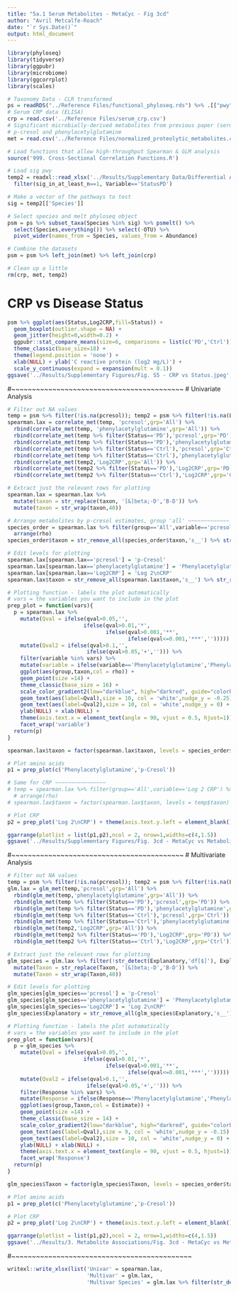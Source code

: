 ```yaml
---
title: "5a.1 Serum Metabolites - MetaCyc - Fig 3cd"
author: "Avril Metcalfe-Roach"
date: "`r Sys.Date()`"
output: html_document
---
```


```r
library(phyloseq)
library(tidyverse)
library(ggpubr)
library(microbiome)
library(ggcorrplot)
library(scales)

# Taxonomy Data - CLR transformed
ps = readRDS("../Reference Files/functional_phyloseq.rds") %>% .[["pwy"]] %>% microbiome::transform('clr')
# Serum CRP data (ELISA)
crp = read.csv('../Reference Files/serum_crp.csv')
# Significant microbially-derived metabolites from previous paper (serum metabolomics)
# p-cresol and phenylacetylglutamine
met = read.csv('../Reference Files/normalized_proteolytic_metabolites.csv')

# Load functions that allow high-throughput Spearman & GLM analysis
source('999. Cross-Sectional Correlation Functions.R')
```

```r
# Load sig pwy
temp2 = readxl::read_xlsx('../Results/Supplementary Data/Differential Abundance/MetaCyc_Summary.xlsx',sheet='multivar') %>%
  filter(sig_in_at_least_n==1, Variable=='StatusPD')

# Make a vector of the pathways to test
sig = temp2[['Species']]

# Select species and melt phyloseq object
psm = ps %>% subset_taxa(Species %in% sig) %>% psmelt() %>%
  select(Species,everything()) %>% select(-OTU) %>%
  pivot_wider(names_from = Species, values_from = Abundance)

# Combine the datasets
psm = psm %>% left_join(met) %>% left_join(crp)

# Clean up a little
rm(crp, met, temp2)
```

# CRP vs Disease Status
```r
psm %>% ggplot(aes(Status,Log2CRP,fill=Status)) +
  geom_boxplot(outlier.shape = NA) +
  geom_jitter(height=0,width=0.2) +
  ggpubr::stat_compare_means(size=6, comparisons = list(c('PD','Ctrl'))) +
  theme_classic(base_size=18) +
  theme(legend.position = 'none') +
  xlab(NULL) + ylab('C reactive protein (log2 mg/L)') +
  scale_y_continuous(expand = expansion(mult = 0.1))
ggsave('../Results/Supplementary Figures/Fig. S5 - CRP vs Status.jpeg',height=4,width=3.5)
```

#~~~~~~~~~~~~~~~~~~~~~~~~~~~~~~~~~~~~~~~~~~
# Univariate Analysis

```r
# Filter out NA values
temp = psm %>% filter(!is.na(pcresol)); temp2 = psm %>% filter(!is.na(Log2CRP))
spearman.lax = correlate_met(temp, 'pcresol',grp='All') %>% 
  rbind(correlate_met(temp, 'phenylacetylglutamine',grp='All')) %>% 
  rbind(correlate_met(temp %>% filter(Status=='PD'),'pcresol',grp='PD')) %>% 
  rbind(correlate_met(temp %>% filter(Status=='PD'),'phenylacetylglutamine',grp='PD')) %>% 
  rbind(correlate_met(temp %>% filter(Status=='Ctrl'),'pcresol',grp='Ctrl')) %>% 
  rbind(correlate_met(temp %>% filter(Status=='Ctrl'),'phenylacetylglutamine',grp='Ctrl')) %>% 
  rbind(correlate_met(temp2,'Log2CRP',grp='All')) %>% 
  rbind(correlate_met(temp2 %>% filter(Status=='PD'),'Log2CRP',grp='PD')) %>% 
  rbind(correlate_met(temp2 %>% filter(Status=='Ctrl'),'Log2CRP',grp='Ctrl'))

# Extract just the relevant rows for plotting
spearman.lax = spearman.lax %>%
  mutate(taxon = str_replace(taxon, '[&]beta;-D','B-D')) %>% 
  mutate(taxon = str_wrap(taxon,40))
```

```r
# Arrange metabolites by p-cresol estimates, group 'all' ~~~~~~~~~~~~~
species_order = spearman.lax %>% filter(group=='All',variable=='pcresol') %>% 
  arrange(rho)
species_order$taxon = str_remove_all(species_order$taxon,'s__') %>% str_replace_all('_',' ')
```

```r
# Edit levels for plotting
spearman.lax[spearman.lax=='pcresol'] = 'p-Cresol'
spearman.lax[spearman.lax=='phenylacetylglutamine'] = 'Phenylacetylglutamine'
spearman.lax[spearman.lax=='Log2CRP'] = 'Log 2\nCRP'
spearman.lax$taxon = str_remove_all(spearman.lax$taxon,'s__') %>% str_replace_all('_',' ')

# Plotting function - labels the plot automatically
# vars = the variables you want to include in the plot
prep_plot = function(vars){
  p = spearman.lax %>% 
    mutate(Qval = ifelse(qval>0.05,'',
                        ifelse(qval>0.01,'*',
                               ifelse(qval>0.001,'**',
                                      ifelse(qval<=0.001,'***',''))))) %>% 
    mutate(Qval2 = ifelse(qval>0.1,'',
                         ifelse(qval>0.05,'+',''))) %>% 
    filter(variable %in% vars) %>% 
    mutate(variable = ifelse(variable=='Phenylacetylglutamine','Phenylacetyl-\nglutamine',variable)) %>% 
    ggplot(aes(group,taxon,col = rho)) +
    geom_point(size =14) +
    theme_classic(base_size = 16) +
    scale_color_gradient2(low="darkblue", high="darkred", guide="colorbar") +
    geom_text(aes(label=Qval),size = 10, col = 'white',nudge_y = -0.25) +
    geom_text(aes(label=Qval2),size = 10, col = 'white',nudge_y = 0) +
    ylab(NULL) + xlab(NULL) +
    theme(axis.text.x = element_text(angle = 90, vjust = 0.5, hjust=1)) +
    facet_wrap('variable')
  return(p)
}

spearman.lax$taxon = factor(spearman.lax$taxon, levels = species_order$taxon)

# Plot amino acids
p1 = prep_plot(c('Phenylacetylglutamine','p-Cresol'))

# Same for CRP ~~~~~~~~~~~~~~~~
# temp = spearman.lax %>% filter(group=='All',variable=='Log 2 CRP') %>% 
  # arrange(rho)
# spearman.lax$taxon = factor(spearman.lax$taxon, levels = temp$taxon)

# Plot CRP
p2 = prep_plot('Log 2\nCRP') + theme(axis.text.y.left = element_blank())

ggarrange(plotlist = list(p1,p2),ncol = 2, nrow=1,widths=c(4,1.5))
ggsave('../Results/Supplementary Figures/Fig. 3cd - MetaCyc vs Metabolites - Univar.png',height=5.5,width=12)
```

#~~~~~~~~~~~~~~~~~~~~~~~~~~~~~~~~~~~~~~~~~~
# Multivariate Analysis

```r
# Filter out NA values
temp = psm %>% filter(!is.na(pcresol)); temp2 = psm %>% filter(!is.na(Log2CRP))
glm.lax = glm_met(temp,'pcresol',grp='All') %>% 
  rbind(glm_met(temp,'phenylacetylglutamine',grp='All')) %>% 
  rbind(glm_met(temp %>% filter(Status=='PD'),'pcresol',grp='PD')) %>% 
  rbind(glm_met(temp %>% filter(Status=='PD'),'phenylacetylglutamine',grp='PD')) %>% 
  rbind(glm_met(temp %>% filter(Status=='Ctrl'),'pcresol',grp='Ctrl')) %>% 
  rbind(glm_met(temp %>% filter(Status=='Ctrl'),'phenylacetylglutamine',grp='Ctrl')) %>% 
  rbind(glm_met(temp2,'Log2CRP',grp='All')) %>% 
  rbind(glm_met(temp2 %>% filter(Status=='PD'),'Log2CRP',grp='PD')) %>% 
  rbind(glm_met(temp2 %>% filter(Status=='Ctrl'),'Log2CRP',grp='Ctrl'))

# Extract just the relevant rows for plotting
glm_species = glm.lax %>% filter(!str_detect(Explanatory,'df[$]'), Explanatory != '(Intercept)') %>% 
  mutate(Taxon = str_replace(Taxon, '[&]beta;-D','B-D')) %>% 
  mutate(Taxon = str_wrap(Taxon,40))
```

```r
# Edit levels for plotting
glm_species[glm_species=='pcresol'] = 'p-Cresol'
glm_species[glm_species=='phenylacetylglutamine'] = 'Phenylacetylglutamine'
glm_species[glm_species=='Log2CRP'] = 'Log 2\nCRP'
glm_species$Explanatory = str_remove_all(glm_species$Explanatory,'s__') %>% str_replace_all('_',' ')

# Plotting function - labels the plot automatically
# vars = the variables you want to include in the plot
prep_plot = function(vars){
  p = glm_species %>% 
    mutate(Qval = ifelse(qval>0.05,'',
                        ifelse(qval>0.01,'*',
                               ifelse(qval>0.001,'**',
                                      ifelse(qval<=0.001,'***',''))))) %>% 
    mutate(Qval2 = ifelse(qval>0.1,'',
                         ifelse(qval>0.05,'+',''))) %>% 
    filter(Response %in% vars) %>% 
    mutate(Response = ifelse(Response=='Phenylacetylglutamine','Phenylacetyl-\nglutamine',Response)) %>% 
    ggplot(aes(group,Taxon,col = Estimate)) +
    geom_point(size =14) +
    theme_classic(base_size = 14) +
    scale_color_gradient2(low="darkblue", high="darkred", guide="colorbar") +
    geom_text(aes(label=Qval),size = 9, col = 'white',nudge_y = -0.15) +
    geom_text(aes(label=Qval2),size = 10, col = 'white',nudge_y = 0) +
    ylab(NULL) + xlab(NULL) +
    theme(axis.text.x = element_text(angle = 90, vjust = 0.5, hjust=1)) +
    facet_wrap('Response')
  return(p)
}

glm_species$Taxon = factor(glm_species$Taxon, levels = species_order$taxon)

# Plot amino acids
p1 = prep_plot(c('Phenylacetylglutamine','p-Cresol'))

# Plot CRP
p2 = prep_plot('Log 2\nCRP') + theme(axis.text.y.left = element_blank())

ggarrange(plotlist = list(p1,p2),ncol = 2, nrow=1,widths=c(4,1.5))
ggsave('../Results/3. Metabolite Associations/Fig. 3cd - MetaCyc vs Metabolites - Multivar.png',height=5.5,width=12)
```

#~~~~~~~~~~~~~~~~~~~~~~~~~~~~~~~~~~~~~~~~~~~~

```r
writexl::write_xlsx(list('Univar' = spearman.lax,
                         'Multivar' = glm.lax,
                         'Multivar Species' = glm.lax %>% filter(str_detect(Explanatory,'Microbe'))), '../Results/Supplementary Data/Metabolite Associations/MetaCyc vs Metabolites.xlsx')
```